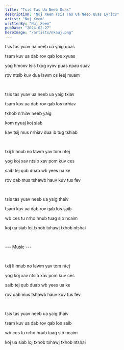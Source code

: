 ```yaml
---
title: "Tsis Tas Ua Neeb Quas"
description: "Nuj Xeem Tsis Tas Ua Neeb Quas Lyrics"
artist: "Nuj Xeem"
writtenBy: "Nuj Xeem"
pubDate: "2024-02-27"
heroImage: "/artists/nkauj.png"
---
```


tsis tas yuav ua neeb ua yaig quas

tsam kuv ua dab rov qab los xyuas

yog hmoov tsis txog xyov puas npau suav

rov ntsib kuv dua lawm os leej muam

<br />

tsis tas yuav ua neeb ua yaig txiav

tsam kuv ua dab rov qab los nrhiav

txhob nrhiav neeb yaig

kom nyuaj koj siab

kav tsij mus nrhiav dua ib tug tshiab

<br />

txij li hnub no lawm yav tom ntej

yog koj xav ntsib xav pom kuv ces

saib tej qub duab wb yees ua ke

rov qab mus tshawb hauv kuv tus fev

<br />

tsis tas yuav neeb ua yaig thaiv

tsam kuv ua dab rov qab los saib

wb ces tu nrho hnub tuag sib ncaim

koj ua siab loj txhob txhawj txhob ntshai

<br />

--- Music ---

<br />

txij li hnub no lawm yav tom ntej

yog koj xav ntsib xav pom kuv ces

saib tej qub duab wb yees ua ke

rov qab mus tshawb hauv kuv tus fev

<br />

tsis tas yuav neeb ua yaig thaiv

tsam kuv ua dab rov qab los saib

wb ces tu nrho hnub tuag sib ncaim

koj ua siab loj txhob txhawj txhob ntshai
